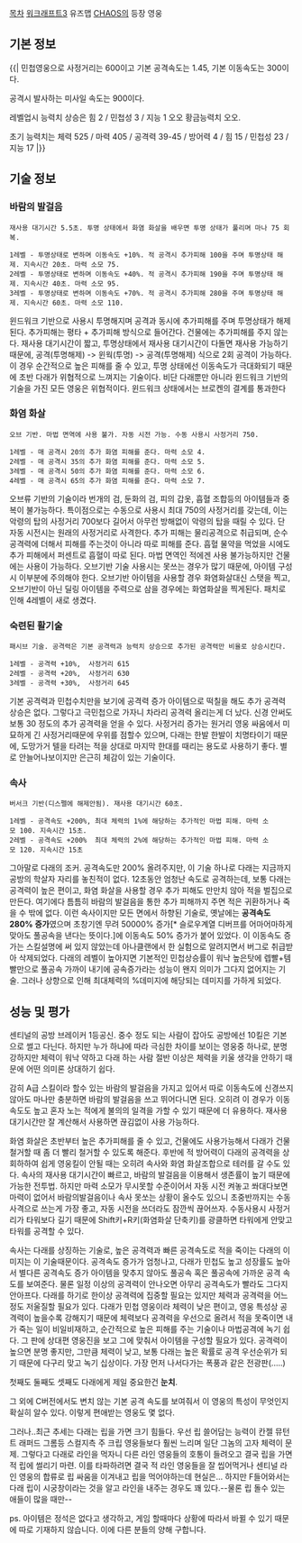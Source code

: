 [[목차]]
[[워크래프트3]] 유즈맵 [[CHAOS]]의 등장 영웅

== 기본 정보 == 
{{|
민첩영웅으로 사정거리는 600이고 기본 공격속도는 1.45, 기본 이동속도는 300이다.

공격시 발사하는 미사일 속도는 900이다.

레벨업시 능력치 상승은 힘 2 / 민첩성 3 / 지능 1 오오 황금능력치 오오.

초기 능력치는 체력 525 / 마력 405 / 공격력 39-45 / 방어력 4 / 힘 15 / 민첩성 23 / 지능 17
|}}
== 기술 정보 ==

=== 바람의 발걸음 ===
 재사용 대기시간 5.5초. 투명 상태에서 화염 화살을 배우면 투명 상태가 풀리며 마나 75 회복.

 1레벨 - 투명상태로 변하며 이동속도 +10%. 적 공격시 추가피해 100을 주며 투명상태 해제. 지속시간 20초. 마력 소모 75.
 2레벨 - 투명상태로 변하며 이동속도 +40%. 적 공격시 추가피해 190을 주며 투명상태 해제. 지속시간 40초. 마력 소모 95.
 3레벨 - 투명상태로 변하며 이동속도 +70%. 적 공격시 추가피해 280을 주며 투명상태 해제. 지속시간 60초. 마력 소모 110.

윈드워크 기반으로 사용시 투명해지며 공격과 동시에 추가피해를 주며 투명상태가 해제된다. 추가피해는 평타 + 추가피해 방식으로 들어간다. 건물에는 추가피해를 주지 않는다. 재사용 대기시간이 짧고, 투명상태에서 재사용 대기시간이 다돌면 재사용 가능하기 때문에, 공격(투명해제) -> 윈웍(투명) -> 공격(투명해제) 식으로 2회 공격이 가능하다. 이 경우 순간적으로 높은 피해를 줄 수 있고, 투명 상태에선 이동속도가 극대화되기 때문에 초반 다래가 위협적으로 느껴지는 기술이다. 비단 다래뿐만 아니라 윈드워크 기반의 기술을 가진 모든 영웅은 위협적이다. 
윈드워크 상태에서는 브로켄의 결계를 통과한다

=== 화염 화살 ===
 오브 기반. 마법 면역에 사용 불가. 자동 시전 가능. 수동 사용시 사정거리 750.

 1레벨 - 매 공격시 20의 추가 화염 피해를 준다. 마력 소모 4.
 2레벨 - 매 공격시 35의 추가 화염 피해를 준다. 마력 소모 5.
 3레벨 - 매 공격시 50의 추가 화염 피해를 준다. 마력 소모 6.
 4레벨 - 매 공격시 65의 추가 화염 피해를 준다. 마력 소모 7.

오브류 기반의 기술이라 번개의 검, 둔화의 검, 피의 갑옷, 흡혈 조합등의 아이템들과 중복이 불가능하다. 특이점으로는 수동으로 사용시 최대 750의 사정거리를 갖는데, 이는 악령의 탑의 사정거리 700보다 길어서 아무런 방해없이 악령의 탑을 때릴 수 있다. 단 자동 시전시는 원래의 사정거리로 사격한다.
추가 피해는 물리공격으로 취급되며, 순수 공격력에 더해서 피해를 주는것이 아니라 따로 피해를 준다. 흡혈 물약을 먹었을 시에도 추가 피해에서 퍼센트로 흡혈이 따로 된다. 마법 면역인 적에겐 사용 불가능하지만 건물에는 사용이 가능하다. 오브기반 기술 사용시는 못쓰는 경우가 많기 때문에, 아이템 구성시 이부분에 주의해야 한다. 오브기반 아이템을 사용할 경우 화염화살대신 스탯을 찍고, 오브기반이 아닌 딜링 아이템을 주력으로 삼을 경우에는 화염화살을 찍게된다. 패치로 인해 4레벨이 새로 생겼다.

=== 숙련된 활기술 ===
 패시브 기술. 공격력은 기본 공격력과 능력치 상승으로 추가된 공격력만 비율로 상승시킨다.

 1레벨 - 공격력 +10%,  사정거리 615
 2레벨 - 공격력 +20%,  사정거리 630
 3레벨 - 공격력 +30%,  사정거리 645

기본 공격력과 민첩수치만을 보기에 공격력 증가 아이템으로 떡칠을 해도 추가 공격력 상승은 없다. 그렇다고 극민첩으로 가자니 차라리 공격력 올리는게 더 났다. 신경 안써도 보통 30 정도의 추가 공격력을 얻을 수 있다.
사정거리 증가는 원거리 영웅 싸움에서 미묘하게 긴 사정거리때문에 우위를 점할수 있으며, 다래는 한발 한발이 치명타이기 때문에, 도망가거 텔을 타려는 적을 상대로 마지막 한대를 때리는 용도로 사용하기 좋다. 별로 안늘어나보이지만 은근히 체감이 있는 기술이다.

=== 속사 ===
 버서크 기반(디스펠에 해제안됨). 재사용 대기시간 60초.

 1레벨 - 공격속도 +200%, 최대 체력의 1%에 해당하는 추가적인 마법 피해. 마력 소모 100. 지속시간 15초.
 2레벨 - 공격속도 +200%  최대 체력의 2%에 해당하는 추가적인 마법 피해. 마력 소모 120. 지속시간 15초

그아말로 다래의 조커. 공격속도만 200% 올려주지만, 이 기술 하나로 다래는 지금까지 공방의 학살자 자리를 놓친적이 없다. 12초동안 엄청난 속도로 공격하는데, 보통 다래는 공격력이 높은 편이고, 화염 화살을 사용할 경우 추가 피해도 만만치 않아 적을 벌집으로 만든다. 여기에다 틈틈히 바람의 발걸음을 통한 추가 피해까지 주면 적은 귀환하거나 죽을 수 밖에 없다.
이런 속사이지만 모든 면에서 하향된 기술로, 옛날에는 '''공격속도 280% 증가'''였으며 초창기엔 무려 50000% 증가[* 슬로우계열 디버프를 어마어마하게 맞아도 풀공속을 낸다는 뜻이다.]에 이동속도 50% 증가가 붙어 있었다. 이 이동속도 증가는 스킬설명에 써 있지 않았는데 아나클랜에서 한 실험으로 알려지면서 버그로 취급받아 삭제되었다.
다래의 레벨이 높아지면 기본적인 민첩상승률이 워낙 높은탓에 렙빨+템빨만으로 풀공속 가까이 내기에 공속증가라는 성능이 왠지 의미가 그다지 없어지는 기술. 그러나 상향으로 인해 최대체력의 %데미지에 해당되는 데미지를 가하게 되었다.


== 성능 및 평가 ==

센티널의 공방 브레이커 1등공신. 중수 정도 되는 사람이 잡아도 공방에선 10킬은 기본으로 썰고 다닌다. 하지만 누가 하냐에 따라 극심한 차이를 보이는 영웅중 하나로, 분명 강하지만 체력이 워낙 약하고 다래 하는 사람 절반 이상은 체력을 키울 생각을 안하기 때문에 어떤 의미론 상대하기 쉽다.

감히 A급 스킬이라 할수 있는 바람의 발걸음을 가지고 있어서 따로 이동속도에 신경쓰지 않아도 마나만 충분하면 바람의 발걸음을 쓰고 뛰어다니면 된다. 오히려 이 경우가 이동속도도 높고 혼자 노는 적에게 불의의 일격을 가할 수 있기 때문에 더 유용하다. 재사용 대기시간만 잘 계산해서 사용하면 끊김없이 사용 가능하다.

화염 화살은 초반부터 높은 추가피해를 줄 수 있고, 건물에도 사용가능해서 다래가 건물 철거할 때 좀 더 빨리 철거할 수 있도록 해준다. 후반에 적 방어력이 다래의 공격력을 상회하하여 쉽게 영웅킬이 안될 때는 오히려 속사와 화염 화살조합으로 테러를 갈 수도 있다. 속사의 재사용 대기시간이 빠르고, 바람의 발걸음을 이용해서 생존률이 높기 때문에 가능한 전투법. 하지만 마력 소모가 무시못할 수준이어서 자동 시전 켜놓고 쏴대다보면 마력이 없어서 바람의발걸음이나 속사 못쏘는 상황이 올수도 있으니 초중반까지는 수동 사격으로 쓰는게 가장 좋고, 자동 시전을 쓰더라도 잠깐씩 끊어쓰자. 수동사용시 사정거리가 타워보다 길기 때문에 Shift키+R키(화염화살 단축키)를 광클하면 타워에게 안맞고 타워를 공격할 수 있다.
 
속사는 다래를 상징하는 기술로, 높은 공격력과 빠른 공격속도로 적을 죽이는 다래의 이미지는 이 기술때문이다. 공격속도 증가가 엄청나고, 다래가 민첩도 높고 성장률도 높아서 별다른 공격속도 증가 아이템을 맞추지 않아도 풀공속 혹은 풀공속에 가까운 공격 속도를 보여준다. 물론 일정 이상의 공격력이 안나오면 아무리 공격속도가 빨라도 그다지 안아프다. 다래를 하기로 한이상 공격력에 집중할 필요는 있지만 체력과 공격력을 어느정도 저울질할 필요가 있다.
다래가 민첩 영웅이라 체력이 낮은 편이고, 영웅 특성상 공격력이 높을수록 강해지기 때문에 체력보다 공격력을 우선으로 올려서 적을 못죽이면 내가 죽는 일이 비일비재하고, 순간적으로 높은 피해를 주는 기술이나 마법공격에 녹기 쉽다. 그 판에 상대편 영웅진을 보고 그에 맞춰서 아이템을 구성할 필요가 있다. 공격력이 높으면 분명 좋지만, 그만큼 체력이 낮고, 보통 다래는 높은 확률로 공격 우선순위가 되기 때문에 다구리 맞고 녹기 십상이다. 가장 먼저 나서다가는 폭풍과 같은 전광판(.....)

첫째도 둘째도 셋째도 다래에게 제일 중요한건 '''눈치'''.

그 외에 C버전에서도 변치 않는 기본 공격 속도를 보여줘서 이 영웅의 특성이 무엇인지 확실히 알수 있다. 이렇게 편애받는 영웅도 몇 없다.

그러나..최근 추세는 다래는 립을 가면 크기 힘들다. 우선 립 쓸어담는 능력이 칸젤 뮤턴트 래퍼드 그롬등 스컬지측 주 크립 영웅들보다 훨씬 느리며 일단 그놈의 고자 체력이 문제. 그렇다고 다래로 라인을 먹자니 다른 라인 영웅들의 호통이 들려오고 결국 립을 가면 적 립에 썰리기 마련. 이를 타파하려면 결국 적 라인 영웅들을 잘 씹어먹거나 센티널 라인 영웅의 합류로 립 싸움을 이겨내고 립을 먹어야하는데 현실은... 하지만 F들어와서는 다래 립이 시궁창이라는 것을 알고 라인을 내주는 경우도 꽤 있다.--물론 립 돌수 있는 애들이 많을 때만--

ps. 아이템은 정석은 없다고 생각하고, 게임 할때마다 상황에 따라서 바뀔 수 있기 때문에 따로 기재하지 않습니다. 이에 다른 분들의 양해 구합니다.
